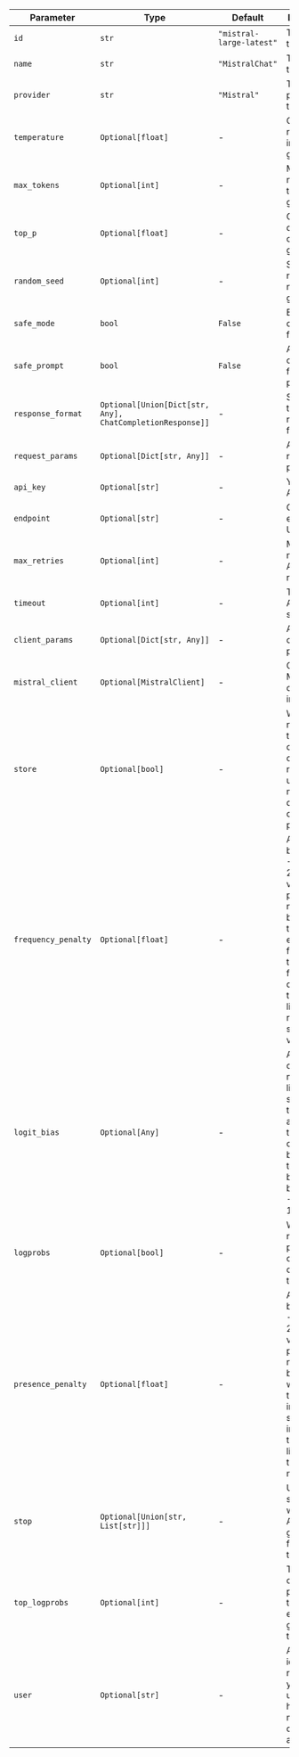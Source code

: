 | Parameter           | Type                                                      | Default                  | Description                                                                                                                                                                                  |
| ------------------- | --------------------------------------------------------- | ------------------------ | -------------------------------------------------------------------------------------------------------------------------------------------------------------------------------------------- |
| `id`                | `str`                                                     | `"mistral-large-latest"` | The ID of the model.                                                                                                                                                                         |
| `name`              | `str`                                                     | `"MistralChat"`          | The name of the model.                                                                                                                                                                       |
| `provider`          | `str`                                                     | `"Mistral"`              | The provider of the model.                                                                                                                                                                   |
| `temperature`       | `Optional[float]`                                         | -                   | Controls randomness in output generation.                                                                                                                                                    |
| `max_tokens`        | `Optional[int]`                                           | -                   | Maximum number of tokens to generate.                                                                                                                                                        |
| `top_p`             | `Optional[float]`                                         | -                   | Controls diversity of output generation.                                                                                                                                                     |
| `random_seed`       | `Optional[int]`                                           | -                   | Seed for random number generation.                                                                                                                                                           |
| `safe_mode`         | `bool`                                                    | `False`                  | Enables content filtering.                                                                                                                                                                   |
| `safe_prompt`       | `bool`                                                    | `False`                  | Applies content filtering to prompts.                                                                                                                                                        |
| `response_format`   | `Optional[Union[Dict[str, Any], ChatCompletionResponse]]` | -                   | Specifies the desired response format.                                                                                                                                                       |
| `request_params`    | `Optional[Dict[str, Any]]`                                | -                   | Additional request parameters.                                                                                                                                                               |
| `api_key`           | `Optional[str]`                                           | -                   | Your Mistral API key.                                                                                                                                                                        |
| `endpoint`          | `Optional[str]`                                           | -                   | Custom API endpoint URL.                                                                                                                                                                     |
| `max_retries`       | `Optional[int]`                                           | -                   | Maximum number of API call retries.                                                                                                                                                          |
| `timeout`           | `Optional[int]`                                           | -                   | Timeout for API calls in seconds.                                                                                                                                                            |
| `client_params`     | `Optional[Dict[str, Any]]`                                | -                   | Additional client parameters.                                                                                                                                                                |
| `mistral_client`    | `Optional[MistralClient]`                                 | -                   | Custom Mistral client instance.                                                                                                                                                              |
| `store`             | `Optional[bool]`                                          | -                   | Whether or not to store the output of this chat completion request for use in the model distillation or evals products.                                                                      |
| `frequency_penalty` | `Optional[float]`                                         | -                   | A number between -2.0 and 2.0. Positive values penalize new tokens based on their existing frequency in the text so far, decreasing the model's likelihood to repeat the same line verbatim. |
| `logit_bias`        | `Optional[Any]`                                           | -                   | A JSON object that modifies the likelihood of specified tokens appearing in the completion by mapping token IDs to bias values between -100 and 100.                                         |
| `logprobs`          | `Optional[bool]`                                          | -                   | Whether to return log probabilities of the output tokens.                                                                                                                                    |
| `presence_penalty`  | `Optional[float]`                                         | -                   | A number between -2.0 and 2.0. Positive values penalize new tokens based on whether they appear in the text so far, increasing the model's likelihood to talk about new topics.              |
| `stop`              | `Optional[Union[str, List[str]]]`                         | -                   | Up to 4 sequences where the API will stop generating further tokens.                                                                                                                         |
| `top_logprobs`      | `Optional[int]`                                           | -                   | The number of top log probabilities to return for each generated token.                                                                                                                      |
| `user`              | `Optional[str]`                                           | -                   | A unique identifier representing your end-user, helping to monitor and detect abuse.                                                                                                         |
